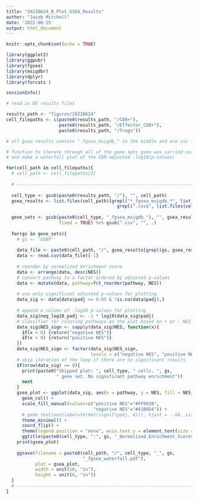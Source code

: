 ```yaml
---
title: "20220624_B_Plot_GSEA_Results"
author: "Jacob Mitchell"
date: '2022-06-25'
output: html_document
---
```


```r
knitr::opts_chunk$set(echo = TRUE)
```

```r
library(ggplot2)
library(ggpubr)
library(fgsea)
library(msigdbr)
library(dplyr)
library(forcats )

sessionInfo()
```

```r
# read in DE results files

results_path <- "figures/20220624"
cell_filepaths <- c(paste0(results_path, "/CD8+"),
                    paste0(results_path, "/Effector_CD8+"),
                    paste0(results_path, "/Tregs"))

# all gsea results contain "_fgsea_msigdb_" in the middle and are csv files

# function to iterate through all of the gene sets gsea was carried out with
# and make a waterfall plot of the FDR-adjusted -log10(p-values) 

for(cell_path in cell_filepaths){
  # cell_path <- cell_filepaths[3]
  
  # -----------------------------------------------------------------------------
  
  cell_type <- gsub(paste0(results_path, "/"), "", cell_path)
  gsea_results <- list.files(cell_path)[grepl("*_fgsea_msigdb_*", list.files(cell_path)) &
                                          grepl(".csv$", list.files(cell_path))]
  
  gene_sets <- gsub(paste0(cell_type, "_fgsea_msigdb_"), "", gsea_results,
                    fixed = TRUE) %>% gsub(".csv", "", .)
  
  for(gs in gene_sets){
    # gs <- "GOBP"
    
    data_file <- paste0(cell_path, "/", gsea_results[grepl(gs, gsea_results)])
    data <- read.csv(data_file)[-1]
    
    # reorder by normalized enrichment score
    data <- arrange(data, desc(NES))
    # convert pathway to a factor ordered by adjusted p-values
    data <- mutate(data, pathway=fct_reorder(pathway, NES))
    
    # use only significant adjusted p-values for plotting
    data_sig <- data[data$padj <= 0.05 & !is.na(data$padj),]
    
    # append a column of -log10 p-values for plotting
    data_sig$neg_log10_padj <- -1 * log10(data_sig$padj)
    # classifier for coloring pathways on the plot based on + or - NES
    data_sig$NES_sign <- sapply(data_sig$NES, function(x){
      if(x < 0) {return("negative NES")}
      if(x > 0) {return("positive NES")}
    })
    data_sig$NES_sign <- factor(data_sig$NES_sign,
                                levels = c("negative NES", "positive NES"))
    # skip iteration of the loop if there are no significant results
    if(nrow(data_sig) == 0){
      print(paste0("Skipped plot: ", cell_type, " cells. ", gs,
                   " gene set. No significant pathway enrichment"))
      next
    }
    gsea_plot <- ggplot(data_sig, aes(x = pathway, y = NES, fill = NES_sign)) +
      geom_col() +
      scale_fill_manual(values=c("positive NES"="#FF9928",
                                 "negative NES"="#41B6D4")) +
      # geom_text(aes(label=format(signif(padj, 4))), hjust = -.04, size = 4) +
      theme_minimal() +
      coord_flip() +
      theme(legend.position = "none", axis.text.y = element_text(size = 12)) +
      ggtitle(paste0(cell_type, ":", gs, "_Normalized_Enrichment_Scores"))
    print(gsea_plot)
    
    ggsave(filename = paste0(cell_path, "/", cell_type, "_", gs, 
                             "_fgsea_waterfall.pdf"),
           plot = gsea_plot,
           width = unit(10, "in"),
           height = unit(6, "in"))
  }
  # -----------------------------------------------------------------------------
}
```

